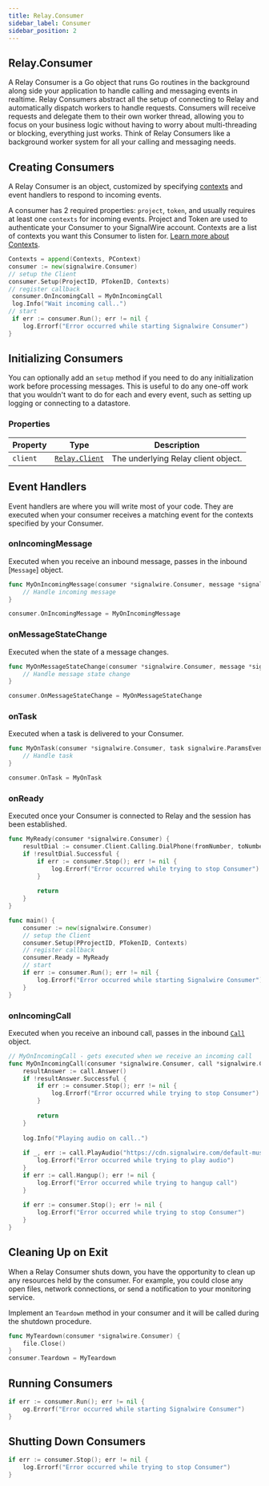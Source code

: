 ```yaml
---
title: Relay.Consumer
sidebar_label: Consumer
sidebar_position: 2
---
```


[link]: #creating-consumers

[relay-client]: /sdks/realtime-sdk/v2/language/golang/relay-client
[relay-calling-call]: /sdks/realtime-sdk/v2/language/golang/calling/call

## Relay.Consumer

A Relay Consumer is a Go object that runs Go routines in the background along side your application to handle calling and messaging events in realtime. Relay Consumers abstract all the setup of connecting to Relay and automatically dispatch workers to handle requests. Consumers will receive requests and delegate them to their own worker thread, allowing you to focus on your business logic without having to worry about multi-threading or blocking, everything just works. Think of Relay Consumers like a background worker system for all your calling and messaging needs.

## Creating Consumers

A Relay Consumer is an object, customized by specifying [contexts][link] and event handlers to respond to incoming events.

A consumer has 2 required properties: `project`, `token`, and usually requires at least one `contexts` for incoming events. Project and Token are used to authenticate your Consumer to your SignalWire account. Contexts are a list of contexts you want this Consumer to listen for. [Learn more about Contexts][link].

```go
Contexts = append(Contexts, PContext)
consumer := new(signalwire.Consumer)
// setup the Client
consumer.Setup(ProjectID, PTokenID, Contexts)
// register callback
 consumer.OnIncomingCall = MyOnIncomingCall
 log.Info("Wait incoming call..")
// start
 if err := consumer.Run(); err != nil {
	log.Errorf("Error occurred while starting Signalwire Consumer")
}
```

## Initializing Consumers

You can optionally add an `setup` method if you need to do any initialization work before processing messages. This is useful to do any one-off work that you wouldn't want to do for each and every event, such as setting up logging or connecting to a datastore.

### Properties

| Property | Type | Description |
| -------- | ---- | ----------- |
| `client` | [`Relay.Client`][relay-client] | The underlying Relay client object. |

## Event Handlers

Event handlers are where you will write most of your code. They are executed when your consumer receives a matching event for the contexts specified by your Consumer.


### onIncomingMessage

Executed when you receive an inbound message, passes in the inbound [`Message`] object.


```go
func MyOnIncomingMessage(consumer *signalwire.Consumer, message *signalwire.MessageObj) {
	// Handle incoming message
}

consumer.OnIncomingMessage = MyOnIncomingMessage
```

### onMessageStateChange

Executed when the state of a message changes.


```go
func MyOnMessageStateChange(consumer *signalwire.Consumer, message *signalwire.MessageObj) {
	// Handle message state change
}

consumer.OnMessageStateChange = MyOnMessageStateChange
```

### onTask

Executed when a task is delivered to your Consumer.


```go
func MyOnTask(consumer *signalwire.Consumer, task signalwire.ParamsEventTaskingTask) {
	// Handle task
}

consumer.OnTask = MyOnTask
```

### onReady

Executed once your Consumer is connected to Relay and the session has been established.


```go
func MyReady(consumer *signalwire.Consumer) {
	resultDial := consumer.Client.Calling.DialPhone(fromNumber, toNumber)
	if !resultDial.Successful {
		if err := consumer.Stop(); err != nil {
			log.Errorf("Error occurred while trying to stop Consumer")
		}
		
		return
	}
}

func main() {
	consumer := new(signalwire.Consumer)
	// setup the Client
	consumer.Setup(PProjectID, PTokenID, Contexts)
	// register callback
	consumer.Ready = MyReady
	// start
	if err := consumer.Run(); err != nil {
		log.Errorf("Error occurred while starting Signalwire Consumer")
	}
}

```

### onIncomingCall

Executed when you receive an inbound call, passes in the inbound [`Call`][relay-calling-call] object.


```go
// MyOnIncomingCall - gets executed when we receive an incoming call
func MyOnIncomingCall(consumer *signalwire.Consumer, call *signalwire.CallObj) {
	resultAnswer := call.Answer()
	if !resultAnswer.Successful {
		if err := consumer.Stop(); err != nil {
			log.Errorf("Error occurred while trying to stop Consumer")
		}
		 
		return
	}
	 
	log.Info("Playing audio on call..")
	 
	if _, err := call.PlayAudio("https://cdn.signalwire.com/default-music/welcome.mp3"); err != nil {
		log.Errorf("Error occurred while trying to play audio")
	}
	if err := call.Hangup(); err != nil {
		log.Errorf("Error occurred while trying to hangup call")
	}
	   
	if err := consumer.Stop(); err != nil {
		log.Errorf("Error occurred while trying to stop Consumer")
	}
}

```

## Cleaning Up on Exit

When a Relay Consumer shuts down, you have the opportunity to clean up any resources held by the consumer. For example, you could close any open files, network connections, or send a notification to your monitoring service.

Implement an `Teardown` method in your consumer and it will be called during the shutdown procedure.

```go
func MyTeardown(consumer *signalwire.Consumer) {
	file.Close()
}
consumer.Teardown = MyTeardown
```

## Running Consumers

```go
if err := consumer.Run(); err != nil {
	og.Errorf("Error occurred while starting Signalwire Consumer")
}
```

## Shutting Down Consumers

```go
if err := consumer.Stop(); err != nil {
	log.Errorf("Error occurred while trying to stop Consumer")
}
```